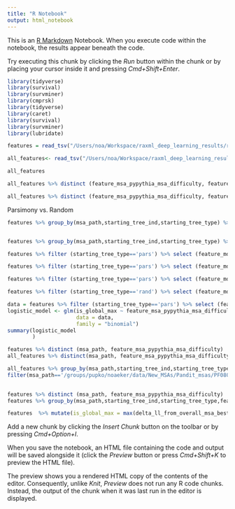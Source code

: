 ```yaml
---
title: "R Notebook"
output: html_notebook
---
```


This is an [R Markdown](http://rmarkdown.rstudio.com) Notebook. When you execute code within the notebook, the results appear beneath the code. 

Try executing this chunk by clicking the *Run* button within the chunk or by placing your cursor inside it and pressing *Cmd+Shift+Enter*. 

```r
library(tidyverse)
library(survival)
library(survminer)
library(cmprsk)
library(tidyverse)
library(caret)
library(survival)
library(survminer)
library(lubridate)
```


```r
features = read_tsv("/Users/noa/Workspace/raxml_deep_learning_results/ready_raw_data/Pandit/ML/ML_edited_features.tsv")
```
```r
all_features<- read_tsv("/Users/noa/Workspace/raxml_deep_learning_results/ready_raw_data/Pandit/ML/all_features.tsv")
```
```r
all_features
```



```r
all_features %>% distinct (feature_msa_pypythia_msa_difficulty, feature_mds_False_stress_20) %>% ggplot(aes(x=feature_msa_pypythia_msa_difficulty, y=feature_mds_False_stress_20))+geom_point()

all_features %>% distinct (feature_msa_pypythia_msa_difficulty, feature_mds_False_stress_3) %>% ggplot(aes(x=feature_msa_pypythia_msa_difficulty, y=feature_mds_False_stress_3))+geom_point()

```
Parsimony vs. Random

```r
features %>% group_by(msa_path,starting_tree_ind,starting_tree_type) %>% summarise(is_global_max = mean(is_global_max)) %>% ggplot(aes(x= is_global_max, color =starting_tree_type))+geom_histogram()


features %>% group_by(msa_path,starting_tree_ind,starting_tree_type) %>% summarise(mean_delta_ll = mean(delta_ll_from_overall_msa_best_topology)) %>% ggplot(aes(x= mean_delta_ll, fill =starting_tree_type))+geom_histogram()


```
```r
features %>% filter (starting_tree_type=='pars') %>% select (feature_mds_False_pca_0_3,feature_mds_False_pca_1_3,feature_mds_False_pca_2_3, delta_ll_from_overall_msa_best_topology, is_global_max) %>% ggplot(aes( x =feature_mds_False_pca_0_3,color=as.factor(is_global_max), ))+geom_density()

features %>% filter (starting_tree_type=='pars') %>% select (feature_mds_False_pca_0_3,feature_mds_False_pca_1_3,feature_mds_False_pca_2_3, delta_ll_from_overall_msa_best_topology, is_global_max) %>% ggplot(aes( x =feature_mds_False_pca_1_3,y = delta_ll_from_overall_msa_best_topology ))+geom_point()

features %>% filter (starting_tree_type=='pars') %>% select (feature_mds_False_pca_0_3,feature_mds_False_pca_1_3,feature_mds_False_pca_2_3, delta_ll_from_overall_msa_best_topology, is_global_max) %>% ggplot(aes( x =feature_mds_False_pca_1_3,y = delta_ll_from_overall_msa_best_topology ))+geom_point()


```



```r
features %>% filter (starting_tree_type=='rand') %>% select (feature_mds_False_pca_0_3,feature_mds_False_pca_1_3,feature_mds_False_pca_2_3, delta_ll_from_overall_msa_best_topology, is_global_max) %>% ggplot(aes( x =feature_mds_False_pca_0_3,color=as.factor(is_global_max), ))+geom_density()


```




```r
data = features %>% filter (starting_tree_type=='pars') %>% select (feature_mds_False_pca_0_3,feature_mds_False_pca_1_3,feature_mds_False_pca_2_3, delta_ll_from_overall_msa_best_topology, is_global_max,feature_msa_pypythia_msa_difficulty)
logistic_model <- glm(is_global_max ~ feature_msa_pypythia_msa_difficulty *feature_mds_False_pca_0_3*feature_mds_False_pca_1_3*feature_mds_False_pca_2_3, 
                      data = data, 
                      family = "binomial")
summary(logistic_model
        )
```



```r
features %>% distinct (msa_path, feature_msa_pypythia_msa_difficulty)
all_features %>% distinct(msa_path, feature_msa_pypythia_msa_difficulty)
```

```r



all_features %>% group_by(msa_path,starting_tree_ind,starting_tree_type,feature_mds_False_pca_1_3,feature_mds_False_pca_2_3) %>%
filter(msa_path=='/groups/pupko/noaeker/data/New_MSAs/Pandit_msas/PF08033.fasta') 
 
```



```r
features %>% distinct (msa_path, feature_msa_pypythia_msa_difficulty)
features %>% group_by(msa_path,starting_tree_ind,starting_tree_type,feature_mds_True_pca_0_3,feature_mds_True_pca_1_3,feature_mds_True_pca_2_3) %>% summarise(is_global_max = max(delta_ll_from_overall_msa_best_topology<=0.1)) %>% filter (starting_tree_type=='rand') %>% filter(msa_path=='/groups/pupko/noaeker/data/New_MSAs/Pandit_msas/PF08021.fasta')  %>% ggplot(aes(x=feature_mds_True_pca_1_3, y = feature_mds_True_pca_2_3, color =as.factor(is_global_max), shape = starting_tree_type))+geom_point()
```
```r
features  %>% mutate(is_global_max = max(delta_ll_from_overall_msa_best_topology<=0.1)) %>% ggplot(aes(x=running_time, y = feature_mds_True_pca_2_3, color =as.factor(is_global_max), shape = starting_tree_type))+geom_point()
```

Add a new chunk by clicking the *Insert Chunk* button on the toolbar or by pressing *Cmd+Option+I*.

When you save the notebook, an HTML file containing the code and output will be saved alongside it (click the *Preview* button or press *Cmd+Shift+K* to preview the HTML file). 

The preview shows you a rendered HTML copy of the contents of the editor. Consequently, unlike *Knit*, *Preview* does not run any R code chunks. Instead, the output of the chunk when it was last run in the editor is displayed.

